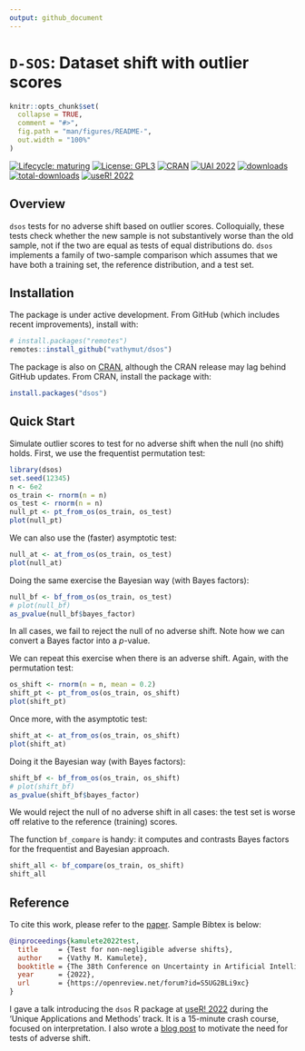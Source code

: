 ```yaml
---
output: github_document
---
```


# `D-SOS`: Dataset shift with outlier scores

<!-- README.md is generated from README.Rmd. Please edit that file -->

```r
knitr::opts_chunk$set(
  collapse = TRUE,
  comment = "#>",
  fig.path = "man/figures/README-",
  out.width = "100%"
)
```

<!-- badges: start -->
[![Lifecycle: maturing](https://img.shields.io/badge/lifecycle-maturing-blue.svg)](https://www.tidyverse.org/lifecycle)
[![License: GPL3](https://img.shields.io/badge/License-GPL3-green.svg)](https://www.gnu.org/licenses/gpl-3.0.en.html)
[![CRAN](https://www.r-pkg.org/badges/version/dsos)](https://cran.r-project.org/package=dsos)
[![UAI 2022](https://img.shields.io/badge/paper-UAI 2022-yellow)](https://openreview.net/forum?id=S5UG2BLi9xc)
[![downloads](https://cranlogs.r-pkg.org/badges/dsos)](https://cran.r-project.org/package=dsos)
[![total-downloads](http://cranlogs.r-pkg.org/badges/grand-total/dsos)](https://cran.r-project.org/package=dsos)
[![useR! 2022](https://img.shields.io/youtube/views/TALE9JUir8Q?style=social)](https://youtu.be/TALE9JUir8Q?t=26)
<!-- badges: end -->

## Overview

`dsos` tests for no adverse shift based on outlier scores. Colloquially,
these tests check whether the new sample is not substantively worse than the
old sample, not if the two are equal as tests of equal distributions do.
`dsos` implements a family of two-sample comparison which assumes that
we have both a training set, the reference distribution, and a test set.

## Installation

The package is under active development.
From GitHub (which includes recent improvements), install with:

```r
# install.packages("remotes")
remotes::install_github("vathymut/dsos")
```

The package is also on [CRAN](https://CRAN.R-project.org), although the
CRAN release may lag behind GitHub updates. From CRAN, install the
package with:

```r
install.packages("dsos")
```

## Quick Start

Simulate outlier scores to test for no adverse shift when the null (no
shift) holds. First, we use the frequentist permutation test:

```r
library(dsos)
set.seed(12345)
n <- 6e2
os_train <- rnorm(n = n)
os_test <- rnorm(n = n)
null_pt <- pt_from_os(os_train, os_test)
plot(null_pt)
```

We can also use the (faster) asymptotic test:

```r
null_at <- at_from_os(os_train, os_test)
plot(null_at)
```

Doing the same exercise the Bayesian way (with Bayes factors):

```r
null_bf <- bf_from_os(os_train, os_test)
# plot(null_bf)
as_pvalue(null_bf$bayes_factor)
```

In all cases, we fail to reject the null of no adverse shift. Note how we
can convert a Bayes factor into a $p$-value.

We can repeat this exercise when there is an adverse shift. Again, with
the permutation test:

```r
os_shift <- rnorm(n = n, mean = 0.2)
shift_pt <- pt_from_os(os_train, os_shift)
plot(shift_pt)
```

Once more, with the asymptotic test:

```r
shift_at <- at_from_os(os_train, os_shift)
plot(shift_at)
```

Doing it the Bayesian way (with Bayes factors):

```r
shift_bf <- bf_from_os(os_train, os_shift)
# plot(shift_bf)
as_pvalue(shift_bf$bayes_factor)
```

We would reject the null of no adverse shift in all cases: the test set
is worse off relative to the reference (training) scores.

The function `bf_compare` is handy: it computes and contrasts Bayes
factors for the frequentist and Bayesian approach.

```r
shift_all <- bf_compare(os_train, os_shift)
shift_all
```

## Reference

To cite this work, please refer to the
[paper](https://openreview.net/forum?id=S5UG2BLi9xc). Sample Bibtex is below:

```bibtex
@inproceedings{kamulete2022test,
  title     = {Test for non-negligible adverse shifts},
  author    = {Vathy M. Kamulete},
  booktitle = {The 38th Conference on Uncertainty in Artificial Intelligence},
  year      = {2022},
  url       = {https://openreview.net/forum?id=S5UG2BLi9xc}
}
```

I gave a talk introducing the `dsos` R package at
[useR! 2022](https://youtu.be/TALE9JUir8Q?t=26) during the
'Unique Applications and Methods' track. It is a 15-minute crash course,
focused on interpretation. I also wrote a 
[blog post](https://vathymut.org/posts/2023-01-03-are-you-ok/)
to motivate the need for tests of adverse shift.
